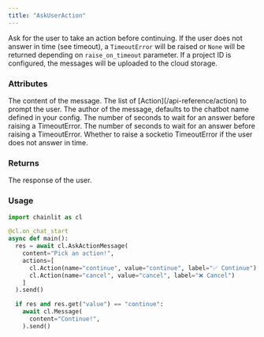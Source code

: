 ```yaml
---
title: "AskUserAction"
---
```


Ask for the user to take an action before continuing.
If the user does not answer in time (see timeout), a `TimeoutError` will be raised or `None` will be returned depending on `raise_on_timeout` parameter.
If a project ID is configured, the messages will be uploaded to the cloud storage.

### Attributes

<ParamField path="content" type="str">
  The content of the message.
</ParamField>
<ParamField path="actions" type="List[Action]">
  The list of [Action](/api-reference/action) to prompt the user.
</ParamField>
<ParamField path="author" type="str" optional>
  The author of the message, defaults to the chatbot name defined in your
  config.
</ParamField>
<ParamField path="disable_human_feedback" type="bool" optional default="False">
  The number of seconds to wait for an answer before raising a TimeoutError.
</ParamField>
<ParamField path="timeout" type="int" optional default={90}>
  The number of seconds to wait for an answer before raising a TimeoutError.
</ParamField>
<ParamField path="raise_on_timeout" type="bool" optional default="False">
  Whether to raise a socketio TimeoutError if the user does not answer in time.
</ParamField>

### Returns

<ResponseField name="response" type="AskActionResponse | None" required>
  The response of the user.
</ResponseField>

### Usage

```python Code Example
import chainlit as cl

@cl.on_chat_start
async def main():
  res = await cl.AskActionMessage(
    content="Pick an action!",
    actions=[
      cl.Action(name="continue", value="continue", label="✅ Continue"),
      cl.Action(name="cancel", value="cancel", label="❌ Cancel")
    ]
  ).send()

  if res and res.get("value") == "continue":
    await cl.Message(
      content="Continue!",
    ).send()
```
